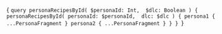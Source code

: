 

<CodeBlock language="jsx" title="QUERY" showLineNumbers>{
`query personaRecipesById(
  $personaId: Int, 
  $dlc: Boolean
) {
  personaRecipesById(
    personaId: $personaId, 
    dlc: $dlc
  ) {
    persona1 {
      ...PersonaFragment
    }
    persona2 {
      ...PersonaFragment
    }
  }
}
`}</CodeBlock>